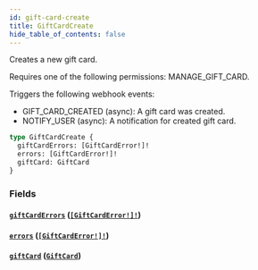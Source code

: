 ```yaml
---
id: gift-card-create
title: GiftCardCreate
hide_table_of_contents: false
---
```


Creates a new gift card.

Requires one of the following permissions: MANAGE_GIFT_CARD.

Triggers the following webhook events:

- GIFT_CARD_CREATED (async): A gift card was created.
- NOTIFY_USER (async): A notification for created gift card.

```graphql
type GiftCardCreate {
  giftCardErrors: [GiftCardError!]!
  errors: [GiftCardError!]!
  giftCard: GiftCard
}
```

### Fields

#### [`giftCardErrors`](#) ([`[GiftCardError!]!`](../../../developer/api-reference/objects/gift-card-error))

#### [`errors`](#) ([`[GiftCardError!]!`](../../../developer/api-reference/objects/gift-card-error))

#### [`giftCard`](#) ([`GiftCard`](../../../developer/api-reference/objects/gift-card))
